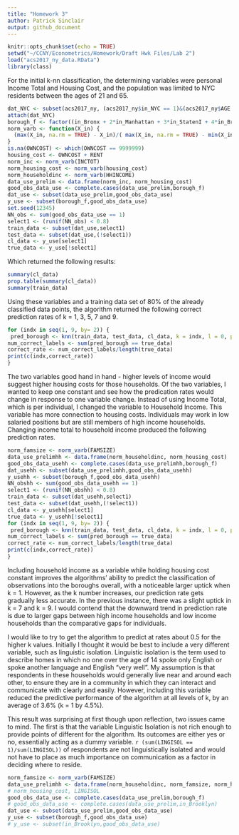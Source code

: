 ```yaml
---
title: "Homework 3"
author: Patrick Sinclair
output: github_document
---
```


```r
knitr::opts_chunk$set(echo = TRUE)
setwd("~/CCNY/Econometrics/Homework/Draft Hwk Files/Lab 2")
load("acs2017_ny_data.RData")
library(class)
```
For the initial k-nn classification, the determining variables were personal Income Total and Housing Cost, and the population was limited to NYC residents between the ages of 21 and 65.
 
```r
dat_NYC <- subset(acs2017_ny, (acs2017_ny$in_NYC == 1)&(acs2017_ny$AGE > 20) & (acs2017_ny$AGE < 66))
attach(dat_NYC)
borough_f <- factor((in_Bronx + 2*in_Manhattan + 3*in_StatenI + 4*in_Brooklyn + 5*in_Queens), levels=c(1,2,3,4,5),labels = c("Bronx","Manhattan","Staten Island","Brooklyn","Queens"))
norm_varb <- function(X_in) {
  (max(X_in, na.rm = TRUE) - X_in)/( max(X_in, na.rm = TRUE) - min(X_in, na.rm = TRUE) )
}
is.na(OWNCOST) <- which(OWNCOST == 9999999)
housing_cost <- OWNCOST + RENT
norm_inc <- norm_varb(INCTOT)
norm_housing_cost <- norm_varb(housing_cost)
norm_householdinc <- norm_varb(HHINCOME)
data_use_prelim <- data.frame(norm_inc, norm_housing_cost)
good_obs_data_use <- complete.cases(data_use_prelim,borough_f)
dat_use <- subset(data_use_prelim,good_obs_data_use)
y_use <- subset(borough_f,good_obs_data_use)
set.seed(12345)
NN_obs <- sum(good_obs_data_use == 1)
select1 <- (runif(NN_obs) < 0.8)
train_data <- subset(dat_use,select1)
test_data <- subset(dat_use,(!select1))
cl_data <- y_use[select1]
true_data <- y_use[!select1]
```
Which returned the following results:
```r
summary(cl_data)
prop.table(summary(cl_data))
summary(train_data)
```
Using these variables and a training data set of 80% of the already classified data points, the algorithm returned the following correct prediction rates of k = 1, 3, 5, 7 and 9.
```r
for (indx in seq(1, 9, by= 2)) {
 pred_borough <- knn(train_data, test_data, cl_data, k = indx, l = 0, prob = FALSE, use.all = TRUE)
num_correct_labels <- sum(pred_borough == true_data)
correct_rate <- num_correct_labels/length(true_data)
print(c(indx,correct_rate))
}
```

The two variables good hand in hand - higher levels of income would suggest higher housing costs for those households. Of the two variables, I wanted to keep one constant and see how the predication rates would change in response to one variable change. Instead of using Income Total, which is per individual, I changed the variable to Household Income. This variable has more connection to housing costs. Individuals may work in low salaried positions but are still members of high income households. Changing income total to household income produced the following prediction rates.  
```r
norm_famsize <- norm_varb(FAMSIZE)
data_use_prelimhh <- data.frame(norm_householdinc, norm_housing_cost)
good_obs_data_usehh <- complete.cases(data_use_prelimhh,borough_f)
dat_usehh <- subset(data_use_prelimhh,good_obs_data_usehh)
y_usehh <- subset(borough_f,good_obs_data_usehh)
NN_obshh <- sum(good_obs_data_usehh == 1)
select1 <- (runif(NN_obshh) < 0.8)
train_data <- subset(dat_usehh,select1)
test_data <- subset(dat_usehh,(!select1))
cl_data <- y_usehh[select1]
true_data <- y_usehh[!select1]
for (indx in seq(1, 9, by= 2)) {
 pred_borough <- knn(train_data, test_data, cl_data, k = indx, l = 0, prob = FALSE, use.all = TRUE)
num_correct_labels <- sum(pred_borough == true_data)
correct_rate <- num_correct_labels/length(true_data)
print(c(indx,correct_rate))
}
```

Including household income as a variable while holding housing cost constant improves the algorithms' ability to predict the classification of observations into the boroughs overall, with a noticeable larger uptick when k = 1.  However, as the k number increases, our prediction rate gets gradually less accurate. In the previous instance, there was a slight uptick in k = 7 and k = 9. I would contend that the downward trend in prediction rate is due to larger gaps between high income households and low income households than the comparative gaps for individuals.  

I would like to try to get the algorithm to predict at rates about 0.5 for the higher k values. Initially I thought it would be best to include a very different variable, such as linguistic isolation. Linguistic isolation is the term used to describe homes in which no one over the age of 14 spoke only English or spoke another language and English "very well". My assumption is that respondents in these households would generally live near and around each other, to ensure they are in a community in which they can interact and communicate with clearly and easily. However, including this variable reduced the predictive performance of the algorithm at all levels of k, by an average of 3.6% (k = 1 by 4.5%).

This result was surprising at first though upon reflection, two issues came to mind. The first is that the variable Linguistic Isolation is not rich enough to provide points of different for the algorithm. Its outcomes are either yes or no, essentially acting as a dummy variable. `r (sum(LINGISOL == 1)/sum(LINGISOL))` of respondents are not linguistically isolated and would not have to place as much importance on communication as a factor in deciding where to reside.
```r
norm_famsize <- norm_varb(FAMSIZE)
data_use_prelimhh <- data.frame(norm_householdinc, norm_famsize, norm_housing_cost)
# norm_housing_cost, LINGISOL
good_obs_data_use <- complete.cases(data_use_prelim,borough_f)
# good_obs_data_use <- complete.cases(data_use_prelim,in_Brooklyn)
dat_use <- subset(data_use_prelim,good_obs_data_use)
y_use <- subset(borough_f,good_obs_data_use)
# y_use <- subset(in_Brooklyn,good_obs_data_use)
```